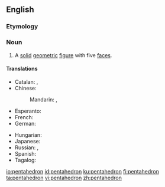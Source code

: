 ==English==

===Etymology===
{{confix|penta|hedron|lang=en}}

===Noun===
{{en-noun|s|pentahedra}}

# A [[solid]] [[geometric]] [[figure]] with five [[face]]s.

====Translations====
{{trans-top|solid geometric figure}}
* Catalan: {{t|ca|pentaedre|m}}, {{t|ca|pentàedre|m}}
* Chinese:
*: Mandarin: {{t|cmn|五面體|sc=Hani}}, {{t+|cmn|五面体|tr=wǔmiàntǐ|sc=Hani}}
* Esperanto: {{t|eo|kvinedro}}
* French: {{t+|fr|pentaèdre}}
* German: {{t|de|Pentaeder|n}}
{{trans-mid}}
* Hungarian: {{t|hu|pentaéder}}
* Japanese: {{t|ja|五面体|tr=ごめんたい, gomentai|sc=Jpan}}
* Russian: {{t+|ru|пента́эдр|m}}, {{t+|ru|пятигра́нник|m}}
* Spanish: {{t|es|pentaedro|m}}
* Tagalog: {{t|tl|limdayag}}
{{trans-bottom}}

[[io:pentahedron]]
[[id:pentahedron]]
[[ku:pentahedron]]
[[fi:pentahedron]]
[[ta:pentahedron]]
[[vi:pentahedron]]
[[zh:pentahedron]]